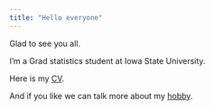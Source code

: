 ```yaml
---
title: "Hello everyone"
---
```


Glad to see you all.

I'm a Grad statistics student at Iowa State University.

Here is my [CV](Zirou_Zhou_Resume.pdf).

And if you like we can talk more about my [hobby](hobby.html).


